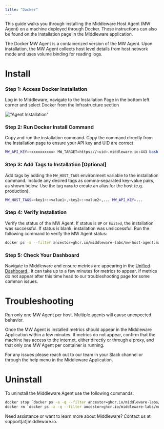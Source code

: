 ```yaml
---
title: "Docker"
---
```


This guide walks you through installing the Middleware Host Agent (MW Agent) on a machine deployed through Docker. These instructions can also be found on the Installation page in the Middleware application. 

The Docker MW Agent is a containerized version of the MW Agent. Upon installation, the MW Agent collects host level details from host network mode and uses volume binding for reading logs.

# Install

### Step 1: Access Docker Installation

Log in to Middleware, navigate to the Installation Page in the bottom left corner and select Docker from the Infrastructure section

!["Agent Installation"](/images/agent-installation/k1.png)


### Step 2: Run Docker Install Command 

Copy and run the installation command. Copy the command directly from the Installation page to ensure your API key and UID are correct 

```bash Shell
MW_API_KEY=<xxxxxxxxxx> MW_TARGET=https://<uid>.middleware.io:443 bash -c "$(curl -L https://install.middleware.io/scripts/docker-install.sh)"
```

### Step 3: Add Tags to Installation [Optional]

Add tags by adding the `MW_HOST_TAGS` environment variable to the installation command. Include any desired tags as comma-separated key-value pairs, as shown below. Use the tag `name` to create an alias for the host (e.g. production). 

```bash Shell
MW_HOST_TAGS=<key1>:<value1>,<key2>:<value2>,... MW_API_KEY=...
```


### Step 4: Verify Installation
    
Verify the status of the MW Agent. If status is `UP` or `Exited`, the installation was successful. If status is blank, installation was unsiccessful. Run the following command to verify the MW Agent status:

```bash Shell
docker ps -a --filter ancestor=ghcr.io/middleware-labs/mw-host-agent:master
```


### Step 5: Check Your Dashboard

Navigate to Middleware and ensure metrics are appearing in the <a href="https://docs.middleware.io/docs/unified-dashboard/unified-view"> Unified Dashboard </a>. It can take up to a few minutes for metrics to appear. If metrics do not appear after this time head to our troubleshooting page for some common issues.


# Troubleshooting

<Warning>  Run only one MW Agent per host. Multiple agents will cause unexpected behavior. </Warning>

Once the MW Agent is installed metrics should appear in the Middleware Application within a few minutes. If metrics do not appear, confirm that the machine has access to the internet, either directly or through a proxy, and that only one MW Agent per container is running. 

For any issues please reach out to our team in your Slack channel or through the help menu in the Middleware Application.

# Uninstall
To uninstall the Middleware Agent use the following commands:
```bash Shell
docker stop `docker ps -a -q --filter ancestor=ghcr.io/middleware-labs/mw-host-agent:master`
docker rm `docker ps -a -q --filter ancestor=ghcr.io/middleware-labs/mw-host-agent:master`
```

<Note> Need assistance or want to learn more about Middleware? Contact us at support[at]middleware.io. </Note>
